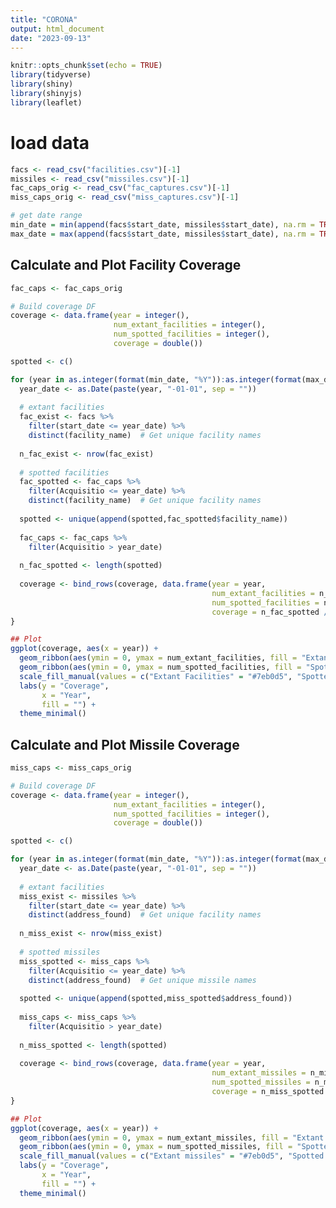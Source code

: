 ```yaml
---
title: "CORONA"
output: html_document
date: "2023-09-13"
---
```


```r
knitr::opts_chunk$set(echo = TRUE)
library(tidyverse)
library(shiny)
library(shinyjs)
library(leaflet)
```

# load data
```r
facs <- read_csv("facilities.csv")[-1]
missiles <- read_csv("missiles.csv")[-1]
fac_caps_orig <- read_csv("fac_captures.csv")[-1]
miss_caps_orig <- read_csv("miss_captures.csv")[-1]

# get date range
min_date = min(append(facs$start_date, missiles$start_date), na.rm = TRUE)
max_date = max(append(facs$start_date, missiles$start_date), na.rm = TRUE)
```

## Calculate and Plot Facility Coverage
```r
fac_caps <- fac_caps_orig

# Build coverage DF
coverage <- data.frame(year = integer(),
                       num_extant_facilities = integer(),
                       num_spotted_facilities = integer(),
                       coverage = double())

spotted <- c()

for (year in as.integer(format(min_date, "%Y")):as.integer(format(max_date, "%Y"))) {
  year_date <- as.Date(paste(year, "-01-01", sep = ""))
  
  # extant facilities
  fac_exist <- facs %>%
    filter(start_date <= year_date) %>%
    distinct(facility_name)  # Get unique facility names
  
  n_fac_exist <- nrow(fac_exist)
  
  # spotted facilities
  fac_spotted <- fac_caps %>%
    filter(Acquisitio <= year_date) %>%
    distinct(facility_name)  # Get unique facility names
  
  spotted <- unique(append(spotted,fac_spotted$facility_name))
  
  fac_caps <- fac_caps %>% 
    filter(Acquisitio > year_date)
  
  n_fac_spotted <- length(spotted)
  
  coverage <- bind_rows(coverage, data.frame(year = year,
                                             num_extant_facilities = n_fac_exist,
                                             num_spotted_facilities = n_fac_spotted,
                                             coverage = n_fac_spotted / n_fac_exist))
}

## Plot
ggplot(coverage, aes(x = year)) +
  geom_ribbon(aes(ymin = 0, ymax = num_extant_facilities, fill = "Extant Facilities"), alpha = 0.75) +
  geom_ribbon(aes(ymin = 0, ymax = num_spotted_facilities, fill = "Spotted Facilities"), alpha = 0.75) +
  scale_fill_manual(values = c("Extant Facilities" = "#7eb0d5", "Spotted Facilities" = "#fd7f6f")) +
  labs(y = "Coverage", 
       x = "Year",
       fill = "") +
  theme_minimal()
```

## Calculate and Plot Missile Coverage
```r
miss_caps <- miss_caps_orig

# Build coverage DF
coverage <- data.frame(year = integer(),
                       num_extant_facilities = integer(),
                       num_spotted_facilities = integer(),
                       coverage = double())

spotted <- c()

for (year in as.integer(format(min_date, "%Y")):as.integer(format(max_date, "%Y"))) {
  year_date <- as.Date(paste(year, "-01-01", sep = ""))
  
  # extant facilities
  miss_exist <- missiles %>%
    filter(start_date <= year_date) %>%
    distinct(address_found)  # Get unique facility names
  
  n_miss_exist <- nrow(miss_exist)
  
  # spotted missiles
  miss_spotted <- miss_caps %>%
    filter(Acquisitio <= year_date) %>%
    distinct(address_found)  # Get unique missile names
  
  spotted <- unique(append(spotted,miss_spotted$address_found))
  
  miss_caps <- miss_caps %>% 
    filter(Acquisitio > year_date)
  
  n_miss_spotted <- length(spotted)
  
  coverage <- bind_rows(coverage, data.frame(year = year,
                                             num_extant_missiles = n_miss_exist,
                                             num_spotted_missiles = n_miss_spotted,
                                             coverage = n_miss_spotted / n_miss_exist))
}

## Plot
ggplot(coverage, aes(x = year)) +
  geom_ribbon(aes(ymin = 0, ymax = num_extant_missiles, fill = "Extant missiles"), alpha = 0.75) +
  geom_ribbon(aes(ymin = 0, ymax = num_spotted_missiles, fill = "Spotted missiles"), alpha = 0.75) +
  scale_fill_manual(values = c("Extant missiles" = "#7eb0d5", "Spotted missiles" = "#fd7f6f")) +
  labs(y = "Coverage", 
       x = "Year",
       fill = "") +
  theme_minimal()
```